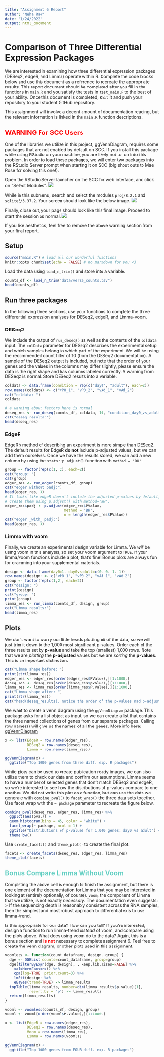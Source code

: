 ```yaml
---
title: "Assignment 6 Report"
author: "Neha Rao"
date: "1/24/2022"
output: html_document
---
```


# Comparison of Three Differential Expression Packages
We are interested in examining how three differential expression packages (DESeq2, edgeR, and Limma) operate within R. Complete the code blocks below and use this document as a reference to recreate the appropriate results. This report document should be completed after you fill in the functions in `main.R` and you satisfy the tests in `test_main.R` to the best of your ability. Once this document is completed, `Knit` it and push your repository to your student GitHub repository. 

This assignment will involve a decent amount of documentation reading, but the relevant information is linked in the `main.R` function descriptions. 

<h2 style="color:red">**WARNING** For SCC Users</h2>
One of the libraries we utilize in this project, ggVennDiagram, requires some packages that are not enabled by default on SCC. If you install this package while using RStudio on your machine, you are likely not to run into this problem. In order to load these packages, we will enter two packages into the RStudio Server prompt when starting it on SCC (big shout outs to Mae Rose for solving this one!). 

Open the RStudio Server launcher on the SCC for web interface, and click on "Select Modules".
![](mkd_img/scc1.png)

While in this submenu, search and select the modules `proj/8.2.1` and `sqlite3/3.37.2`. Your screen should look like the below image.
![](mkd_img/scc2.png)

Finally, close out, your page should look like this final image. Proceed to start the session as normal.
![](mkd_img/scc3.png)

If you like aesthetics, feel free to remove the above warning section from your final report.

## Setup
```r
source("main.R") # load all our wonderful functions
knitr::opts_chunk$set(echo = FALSE) # no markdown for you <3
```

Load the data using `load_n_trim()` and store into a variable.
```r
counts_df <- load_n_trim("data/verse_counts.tsv")
head(counts_df)
```

## Run three packages
In the following three sections, use your functions to complete the three differential expression analyses for DESeq2, edgeR, and Limma-voom.  

### DESeq2
We include the output of `run_deseq()` as well as the contents of the `coldata` input. The `colData` parameter for DESeq2 describes the experimental setup and which samples belong to which part of the experiment. We will be using the recommended count filter of 10 (from the DESeq2 documentation). A sample of the DESeq2 output is included, but note that the order of your genes and the values in the columns may differ slightly, please ensure the data is the right shape and has columns labeled correctly. A warning from DESeq2 is normal. Store DESeq2 results into a variable.
```r
coldata <- data.frame(condition = rep(c("day0", "adult"), each=2))
row.names(coldata) <- c("vP0_1", "vP0_2", "vAd_1", "vAd_2")
cat("coldata: ")
coldata

# a warning about factors here is normal
deseq_res <- run_deseq(counts_df, coldata, 10, "condition_day0_vs_adult")
cat("deseq results:")
head(deseq_res)
```

### EdgeR
EdgeR's method of describing an experiment is more simple than DESeq2. The default results for EdgeR **do not** include p-adjusted values, but we can add them ourselves. Once we have the results stored, we can add a new column by using the `stats::p.adjust()` function with `method = 'BH'`.
```r
group <- factor(rep(c(1, 2), each=2))
cat("group: ")
cat(group)
edger_res <- run_edger(counts_df, group)
cat("edger without padj:")
head(edger_res, 3)
# It looks like edgeR doesn't include the adjusted p-values by default, we can 
# create them using p.adjust() with method='BH'.
edger_res$padj <- p.adjust(edger_res$PValue, 
                           method = 'BH', 
                           n = length(edger_res$PValue))
cat("edger _with_ padj:")
head(edger_res, 3)
```

### Limma with voom
Finally, we create an experimental design variable for Limma. We _will_ be using voom in this analysis, so set your voom argument to `TRUE`. If your limma/voom functions include a plot, that's fine! Bonus plots are always fun for cramming into your supplemental materials.
```r
design <- data.frame(day0=1, day0vsadult=c(0, 0, 1, 1))
row.names(design) <- c("vP0_1", "vP0_2", "vAd_1", "vAd_2")
group <- factor(rep(c(1,2), each=2))
cat("design: ")
print(design)
cat("group: ")
print(group)
limma_res <- run_limma(counts_df, design, group)
cat("Limma results:")
head(limma_res)
```

## Plots
We don't want to worry our little heads plotting _all_ of the data, so we will just trim it down to the 1,000 most significant p-values. Order each of the three results set by **p-value** and take the top (smallest) 1,000 rows. Note that we are _plotting_ the **p-adjusted** values but we are _sorting_ the **p-values**. This is an important distinction.
```r
cat("Limma shape before: ")
print(str(limma_res))
edger_res <- edger_res[order(edger_res$PValue),][1:1000,]
deseq_res <- deseq_res[order(deseq_res$pvalue),][1:1000,]
limma_res <- limma_res[order(limma_res$P.Value),][1:1000,]
cat("Limma shape after: ")
print(str(limma_res))
cat("head(deseq_results), notice the order of the p-values nad p-adjusted values:")
```

We want to create a venn diagram using the `ggVennDiagram` package. This package asks for a list object as input, so we can create a list that contains the three named collections of genes from our separate packages. Calling row.names() will give us the names of all the genes.
More info here: [ggVennDiagram](https://r-charts.com/part-whole/ggvenndiagram/)
```r
x <- list(EdgeR = row.names(edger_res), 
          DESeq2 = row.names(deseq_res),
          Limma = row.names(limma_res))

ggVennDiagram(x) +
  ggtitle("Top 1000 genes from three diff. exp. R packages")
```

While plots can be used to create publication ready images, we can also utilize them to check our data and confirm our assumptions. Limma seems to have a number of selected genes that don't match DESeq2 and edgeR, so we're interested to see how the distributions of p-values compare to one another. We did not write this plot as a function, but can use the data we generate with `combine_pval()` to `facet_wrap()` the three data sets together. Use facet wrap with the `~ package` parameter to recreate the figure below. 
```r
combine_pval(deseq_res, edger_res, limma_res) %>%
  ggplot(aes(pval)) +
  geom_histogram(bins = 45, color = "white") +
  facet_wrap(~ package, ncol = 1) +
  ggtitle("Distributions of p-values for 1,000 genes: day0 vs adult") +
  theme_bw()
```

Use `create_facets()` and `theme_plot()` to create the final plot.
```r
facets <- create_facets(deseq_res, edger_res, limma_res)
theme_plot(facets)
```


<h2 style="color:#69D1C5">**Bonus** Compare Limma Without Voom</h2>
Completing the above cell is enough to finish the assignment, but there is one element of the documentation for Limma that you may be interested in looking at (entirely optionally, of course). `voom`, the component of Limma that we utilize, is not exactly _necessary_. The documentation even suggests:
> If the sequencing depth is reasonably consistent across the RNA samples, then the simplest and most
robust approach to differential exis to use limma-trend.  

Is this appropriate for our data? How can you tell? If you're interested, design a function to run limma-trend _instead_ of voom, and compare using the plots above. What does using voom do to the data? Again, this is a bonus section and <span style="color:red">**is not**</span> necessary to complete assignment 6. Feel free to create the venn diagram, or other plots used in this assignment.  
```r
voomless <- function(count_dataframe, design, group) {
  dge <- DGEList(counts=count_dataframe, group=group) 
  dge[filterByExpr(dge, design), , keep.lib.sizes=FALSE] %>%
    calcNormFactors() %>%
    cpm(log=TRUE, prior.count=3) %>% 
    lmFit(design) %>%
    eBayes(trend=TRUE) -> limma_results
  topTable(limma_results, number=dim(limma_results$p.value)[1], 
           resort.by = "p") -> limma_results
  return(limma_results)
}

vooml <- voomless(counts_df, design, group)
vooml <- vooml[order(vooml$P.Value),][1:1000,]

x <- list(EdgeR = row.names(edger_res), 
          DESeq2 = row.names(deseq_res),
          Voom = row.names(limma_res),
          Limma = row.names(vooml))

ggVennDiagram(x) +
  ggtitle("Top 1000 genes from FOUR diff. exp. R packages")
```
